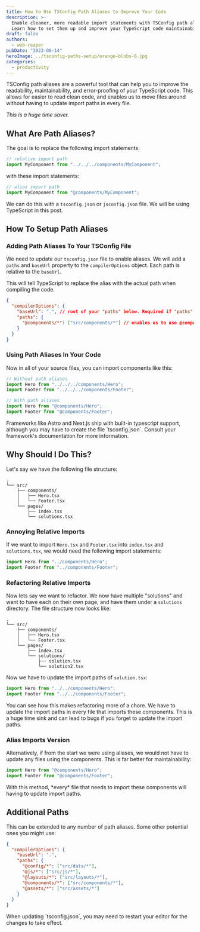 ```yaml
---
title: How to Use TSConfig Path Aliases to Improve Your Code
description: >-
  Enable cleaner, more readable import statements with TSConfig path aliases.
  Learn how to set them up and improve your TypeScript code maintainability.
draft: false
authors:
  - web-reaper
pubDate: "2023-08-14"
heroImage: ../tsconfig-paths-setup/orange-blobs-6.jpg
categories:
  - productivity
---
```


TSConfig path aliases are a powerful tool that can help you to improve the readability, maintainability, and error-proofing of your TypeScript code. This allows for easier to read clean code, and enables us to move files around without having to update import paths in every file.

_This is a huge time saver._

## What Are Path Aliases?

The goal is to replace the following import statements:

```ts
// relative import path
import MyComponent from "../../../components/MyComponent";
```

with these import statements:

```ts
// alias import path
import MyComponent from "@components/MyComponent";
```

We can do this with a `tsconfig.json` or `jsconfig.json` file. We will be using TypeScript in this post.

## How To Setup Path Aliases

### Adding Path Aliases To Your TSConfig File

We need to update our `tsconfig.json` file to enable aliases. We will add a `paths` and `baseUrl` property to the `compilerOptions` object. Each path is relative to the `baseUrl`.

This will tell TypeScript to replace the alias with the actual path when compiling the code.

```json
{
  "compilerOptions": {
    "baseUrl": ".", // root of your "paths" below. Required if "paths" is defined
    "paths": {
      "@components/*": ["src/components/*"] // enables us to use @components/MyComponent
    }
  }
}
```

### Using Path Aliases In Your Code

Now in all of your source files, you can import components like this:

```ts
// Without path aliases
import Hero from "../../../components/Hero";
import Footer from "../../../components/Footer";

// With path aliases
import Hero from "@components/Hero";
import Footer from "@components/Footer";
```

<Admonition variant="info">
  Frameworks like Astro and Next.js ship with built-in typescript support,
  although you may have to create the file `tsconfig.json`. Consult your
  framework's documentation for more information.
</Admonition>

## Why Should I Do This?

Let's say we have the following file structure:

```
.
└── src/
    ├── components/
    │   ├── Hero.tsx
    │   └── Footer.tsx
    └── pages/
        ├── index.tsx
        └── solutions.tsx
```

### Annoying Relative Imports

If we want to import `Hero.tsx` and `Footer.tsx` into `index.tsx` and `solutions.tsx`, we would need the following import statements:

```ts
import Hero from "../components/Hero";
import Footer from "../components/Footer";
```

### Refactoring Relative Imports

Now lets say we want to refactor. We now have multiple "solutions" and want to have each on their own page, and have them under a `solutions` directory. The file structure now looks like:

```
.
└── src/
    ├── components/
    │   ├── Hero.tsx
    │   └── Footer.tsx
    └── pages/
        ├── index.tsx
        └── solutions/
            ├── solution.tsx
            └── solution2.tsx
```

Now we have to update the import paths of `solution.tsx`:

```ts
import Hero from "../../components/Hero";
import Footer from "../../components/Footer";
```

You can see how this makes refactoring more of a chore. We have to update the import paths in every file that imports these components. This is a huge time sink and can lead to bugs if you forget to update the import paths.

### Alias Imports Version

Alternatively, if from the start we were using aliases, we would not have to update any files using the components. This is far better for maintainability:

```ts
import Hero from "@components/Hero";
import Footer from "@components/Footer";
```

<Admonition variant="info">
  With this method, *every* file that needs to import these components will
  having to update import paths.
</Admonition>

## Additional Paths

This can be extended to any number of path aliases. Some other potential ones you might use:

```json
{
  "compilerOptions": {
    "baseUrl": ".",
    "paths": {
      "@config/*": ["src/data/*"],
      "@js/*": ["src/js/*"],
      "@layouts/*": ["src/layouts/*"],
      "@components/*": ["src/components/*"],
      "@assets/*": ["src/assets/*"]
    }
  }
}
```

<Admonition variant="tip">
  When updating `tsconfig.json`, you may need to restart your editor for the
  changes to take effect.
</Admonition>

